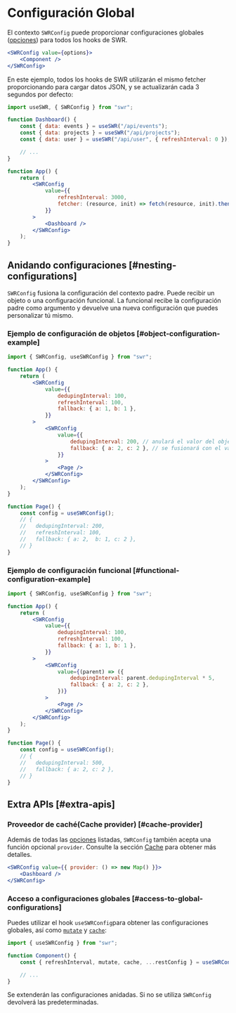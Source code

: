 # Configuración Global

El contexto `SWRConfig` puede proporcionar configuraciones globales ([opciones](/docs/api)) para todos los hooks de SWR.

```jsx
<SWRConfig value={options}>
    <Component />
</SWRConfig>
```

En este ejemplo, todos los hooks de SWR utilizarán el mismo fetcher proporcionando para cargar datos JSON,
y se actualizarán cada 3 segundos por defecto:

```jsx
import useSWR, { SWRConfig } from "swr";

function Dashboard() {
    const { data: events } = useSWR("/api/events");
    const { data: projects } = useSWR("/api/projects");
    const { data: user } = useSWR("/api/user", { refreshInterval: 0 }); // override

    // ...
}

function App() {
    return (
        <SWRConfig
            value={{
                refreshInterval: 3000,
                fetcher: (resource, init) => fetch(resource, init).then((res) => res.json()),
            }}
        >
            <Dashboard />
        </SWRConfig>
    );
}
```

## Anidando configuraciones [#nesting-configurations]

`SWRConfig` fusiona la configuración del contexto padre. Puede recibir un objeto o una configuración funcional. La funcional recibe la configuración padre como argumento y devuelve una nueva configuración que puedes personalizar tú mismo.

### Ejemplo de configuración de objetos [#object-configuration-example]

```jsx
import { SWRConfig, useSWRConfig } from "swr";

function App() {
    return (
        <SWRConfig
            value={{
                dedupingInterval: 100,
                refreshInterval: 100,
                fallback: { a: 1, b: 1 },
            }}
        >
            <SWRConfig
                value={{
                    dedupingInterval: 200, // anulará el valor del objeto padre, ya que el valor es primitivo
                    fallback: { a: 2, c: 2 }, // se fusionará con el valor del objeto padre, ya que el valor es un objeto fusionable
                }}
            >
                <Page />
            </SWRConfig>
        </SWRConfig>
    );
}

function Page() {
    const config = useSWRConfig();
    // {
    //   dedupingInterval: 200,
    //   refreshInterval: 100,
    //   fallback: { a: 2,  b: 1, c: 2 },
    // }
}
```

### Ejemplo de configuración funcional [#functional-configuration-example]

```jsx
import { SWRConfig, useSWRConfig } from "swr";

function App() {
    return (
        <SWRConfig
            value={{
                dedupingInterval: 100,
                refreshInterval: 100,
                fallback: { a: 1, b: 1 },
            }}
        >
            <SWRConfig
                value={(parent) => ({
                    dedupingInterval: parent.dedupingInterval * 5,
                    fallback: { a: 2, c: 2 },
                })}
            >
                <Page />
            </SWRConfig>
        </SWRConfig>
    );
}

function Page() {
    const config = useSWRConfig();
    // {
    //   dedupingInterval: 500,
    //   fallback: { a: 2, c: 2 },
    // }
}
```

## Extra APIs [#extra-apis]

### Proveedor de caché(Cache provider) [#cache-provider]

Además de todas las [opciones](/docs/api) listadas, `SWRConfig` también acepta una función opcional `provider`. Consulte la sección [Cache](/docs/cache) para obtener más detalles.

```jsx
<SWRConfig value={{ provider: () => new Map() }}>
    <Dashboard />
</SWRConfig>
```

### Acceso a configuraciones globales [#access-to-global-configurations]

Puedes utilizar el hook `useSWRConfig`para obtener las configuraciones globales, así como [`mutate`](/docs/mutation) y [`cache`](/docs/advanced/cache):

```jsx
import { useSWRConfig } from "swr";

function Component() {
    const { refreshInterval, mutate, cache, ...restConfig } = useSWRConfig();

    // ...
}
```

Se extenderán las configuraciones anidadas. Si no se utiliza `SWRConfig` devolverá las predeterminadas.
